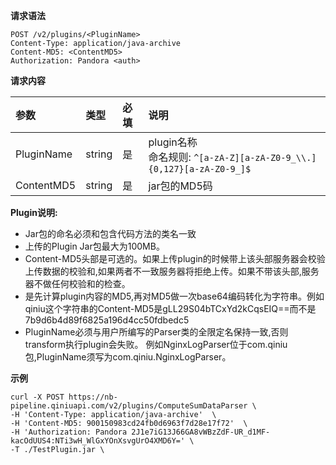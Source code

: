 **请求语法**

```
POST /v2/plugins/<PluginName>
Content-Type: application/java-archive
Content-MD5: <ContentMD5>
Authorization: Pandora <auth>
```

**请求内容**

|参数|类型|必填|说明|
|:---|:---|:---|:---|
|PluginName|string|是|plugin名称</br>命名规则: `^[a-zA-Z][a-zA-Z0-9_\\.]{0,127}[a-zA-Z0-9_]$`|
|ContentMD5|string|是|jar包的MD5码|

**Plugin说明:**

* Jar包的命名必须和包含代码方法的类名一致
* 上传的Plugin Jar包最大为100MB。
* Content-MD5头部是可选的。如果上传plugin的时候带上该头部服务器会校验上传数据的校验和,如果两者不一致服务器将拒绝上传。如果不带该头部,服务器不做任何校验和的检查。
* <ContentMD5>是先计算plugin内容的MD5,再对MD5做一次base64编码转化为字符串。例如qiniu这个字符串的Content-MD5是gLL29S04bTCxYd2kCqsEIQ==而不是7b9d6b4d89f6825a196d4cc50fdbedc5
* PluginName必须与用户所编写的Parser类的全限定名保持一致,否则transform执行plugin会失败。 例如NginxLogParser位于com.qiniu包,PluginName须写为com.qiniu.NginxLogParser。

**示例**

```
curl -X POST https://nb-pipeline.qiniuapi.com/v2/plugins/ComputeSumDataParser \
-H 'Content-Type: application/java-archive'  \
-H 'Content-MD5: 900150983cd24fb0d6963f7d28e17f72'  \
-H 'Authorization: Pandora 2J1e7iG13J66GA8vWBzZdF-UR_d1MF-kacOdUUS4:NTi3wH_WlGxYOnXsvgUrO4XMD6Y=' \
-T ./TestPlugin.jar \  
```